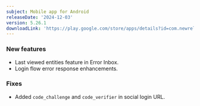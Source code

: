 ```yaml
---
subject: Mobile app for Android
releaseDate: '2024-12-03'
version: 5.26.1
downloadLink: 'https://play.google.com/store/apps/details?id=com.newrelic.rpm'
---
```



### New features

* Last viewed entities feature in Error Inbox.
* Login flow error response enhancements.

### Fixes

* Added `code_challenge` and `code_verifier` in social login URL.
